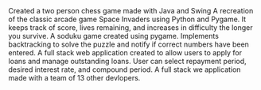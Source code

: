 <ProjectCard title="ChessGUI" link="https://www.behance.net/gallery/58937147/Freiheit" bg="linear-gradient(to right, #D4145A 0%, #FBB03B 100%)">
Created a two person chess game made with Java and Swing
</ProjectCard>

<ProjectCard title="Alien Invasion" link="https://www.behance.net/gallery/58937147/Freiheit" bg="linear-gradient(to right, #D4145A 0%, #FBB03B 100%)">
A recreation of the classic arcade game Space Invaders using Python and Pygame. It keeps track of score, lives remaining, and increases in difficulty the longer you survive.
</ProjectCard>

<ProjectCard title="SodukuGUI" link="https://www.behance.net/gallery/58937147/Freiheit" bg="linear-gradient(to right, #D4145A 0%, #FBB03B 100%)">
A soduku game created using pygame. Implements backtracking to solve the puzzle and notify if correct numbers have been entered.
</ProjectCard>

<ProjectCard title="bump" link="https://www.behance.net/gallery/58937147/Freiheit" bg="linear-gradient(to right, #D4145A 0%, #FBB03B 100%)">
A full stack web application created to allow users to apply for loans and manage outstanding loans. User can select repayment period, desired interest rate, and compound period.
</ProjectCard>

<ProjectCard title="Braylon Media" link="https://www.behance.net/gallery/58937147/Freiheit" bg="linear-gradient(to right, #D4145A 0%, #FBB03B 100%)">
A full stack we application made with a team of 13 other devlopers.
</ProjectCard>





